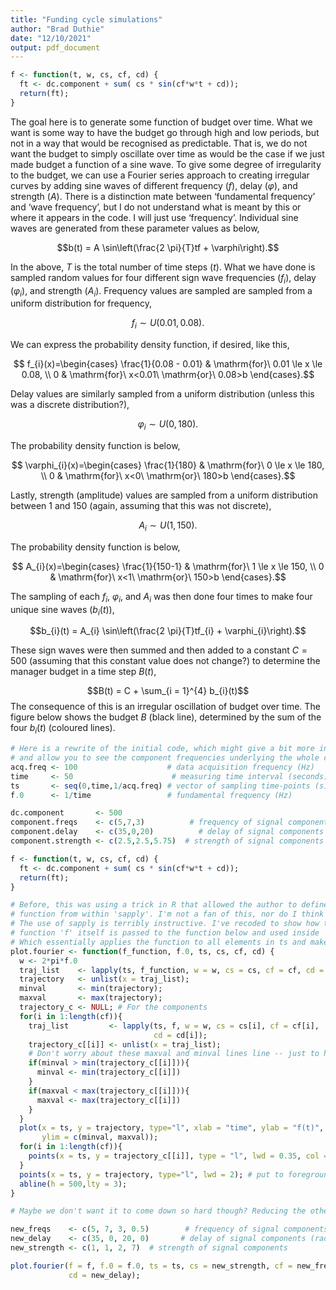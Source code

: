 ```yaml
---
title: "Funding cycle simulations"
author: "Brad Duthie"
date: "12/10/2021"
output: pdf_document
---
```


```r
f <- function(t, w, cs, cf, cd) { 
  ft <- dc.component + sum( cs * sin(cf*w*t + cd));
  return(ft);
}
```


The goal here is to generate some function of budget over time. What we want is some way to have the budget go through high and low periods, but not in a way that would be recognised as predictable. That is, we do not want the budget to simply oscillate over time as would be the case if we just made budget a function of a sine wave. To give some degree of irregularity to the budget, we can use a Fourier series approach to creating irregular curves by adding sine waves of different frequency ($f$), delay ($\varphi$), and strength ($A$). There is a distinction mate between 'fundamental frequency' and 'wave frequency', but I do not understand what is meant by this or where it appears in the code. I will just use 'frequency'. Individual sine waves are generated from these parameter values as below,

$$b(t) = A \sin\left(\frac{2 \pi}{T}tf + \varphi\right).$$

In the above, $T$ is the total number of time steps ($t$). What we have done is sampled random values for four different sign wave frequencies ($f_{i}$), delay ($\varphi_{i}$), and strength ($A_{i}$). Frequency values are sampled are sampled from a uniform distribution for frequency,

$$f_{i} \sim U(0.01, 0.08).$$

We can express the probability density function, if desired, like this,

$$  f_{i}(x)=\begin{cases}
  \frac{1}{0.08 - 0.01} & \mathrm{for}\ 0.01 \le x \le 0.08, \\
  0 & \mathrm{for}\ x<0.01\ \mathrm{or}\ 0.08>b
  \end{cases}.$$
  
Delay values are similarly sampled from a uniform distribution (unless this was a discrete distribution?),

$$\varphi_{i} \sim U(0, 180).$$
  
The probability density function is below,

$$  \varphi_{i}(x)=\begin{cases}
  \frac{1}{180} & \mathrm{for}\ 0 \le x \le 180, \\
  0 & \mathrm{for}\ x<0\ \mathrm{or}\ 180>b
  \end{cases}.$$

Lastly, strength (amplitude) values are sampled from a uniform distribution between 1 and 150 (again, assuming that this was not discrete),

$$A_{i} \sim U(1, 150).$$

The probability density function is below,

$$  A_{i}(x)=\begin{cases}
  \frac{1}{150-1} & \mathrm{for}\ 1 \le x \le 150, \\
  0 & \mathrm{for}\ x<1\ \mathrm{or}\ 150>b
  \end{cases}.$$
  
  
The sampling of each $f_{i}$, $\varphi_{i}$, and $A_{i}$ was then done four times to make four unique sine waves ($b_{i}(t)$),

$$b_{i}(t) = A_{i} \sin\left(\frac{2 \pi}{T}tf_{i} + \varphi_{i}\right).$$

These sign waves were then summed and then added to a constant $C = 500$ (assuming that this constant value does not change?) to determine the manager budget in a time step $B(t)$,

$$B(t) = C + \sum_{i = 1}^{4} b_{i}(t)$$
The consequence of this is an irregular oscillation of budget over time. The figure below shows the budget $B$ (black line), determined by the sum of the four $b_{i}(t)$ (coloured lines).

```r
# Here is a rewrite of the initial code, which might give a bit more information
# and allow you to see the component frequencies underlying the whole curve
acq.freq <- 100                    # data acquisition frequency (Hz)
time     <- 50                      # measuring time interval (seconds)
ts       <- seq(0,time,1/acq.freq) # vector of sampling time-points (s) 
f.0      <- 1/time                 # fundamental frequency (Hz)

dc.component       <- 500
component.freqs    <- c(5,7,3)          # frequency of signal components (Hz)
component.delay    <- c(35,0,20)          # delay of signal components (radians)
component.strength <- c(2.5,2.5,5.75)  # strength of signal components

f <- function(t, w, cs, cf, cd) { 
  ft <- dc.component + sum( cs * sin(cf*w*t + cd));
  return(ft);
}

# Before, this was using a trick in R that allowed the author to define the
# function from within 'sapply'. I'm not a fan of this, nor do I think that
# The use of sapply is terribly instructive. I've recoded to show how the
# function 'f' itself is passed to the function below and used inside 'lapply',
# Which essentially applies the function to all elements in ts and makes a list
plot.fourier <- function(f_function, f.0, ts, cs, cf, cd) {
  w <- 2*pi*f.0
  traj_list    <- lapply(ts, f_function, w = w, cs = cs, cf = cf, cd = cd);
  trajectory   <- unlist(x = traj_list);
  minval       <- min(trajectory);
  maxval       <- max(trajectory);
  trajectory_c <- NULL; # For the components
  for(i in 1:length(cf)){
    traj_list         <- lapply(ts, f, w = w, cs = cs[i], cf = cf[i], 
                                cd = cd[i]);
    trajectory_c[[i]] <- unlist(x = traj_list);
    # Don't worry about these maxval and minval lines line -- just to help plot
    if(minval > min(trajectory_c[[i]])){
      minval <- min(trajectory_c[[i]])
    }
    if(maxval < max(trajectory_c[[i]])){
      maxval <- max(trajectory_c[[i]])
    }
  }
  plot(x = ts, y = trajectory, type="l", xlab = "time", ylab = "f(t)", lwd = 2,
       ylim = c(minval, maxval));
  for(i in 1:length(cf)){
    points(x = ts, y = trajectory_c[[i]], type = "l", lwd = 0.35, col = i + 1);  
  }
  points(x = ts, y = trajectory, type="l", lwd = 2); # put to foreground
  abline(h = 500,lty = 3);
}

# Maybe we don't want it to come down so hard though? Reducing the other amps

new_freqs    <- c(5, 7, 3, 0.5)        # frequency of signal components (Hz)
new_delay    <- c(35, 0, 20, 0)       # delay of signal components (radians)
new_strength <- c(1, 1, 2, 7)  # strength of signal components

plot.fourier(f = f, f.0 = f.0, ts = ts, cs = new_strength, cf = new_freqs, 
             cd = new_delay);
```




